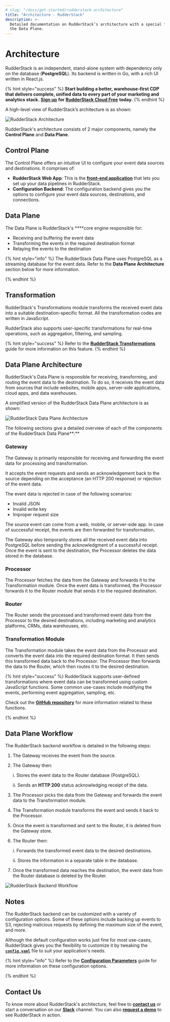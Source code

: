 ```yaml
---
# slug: "/docs/get-started/rudderstack-architecture"
title: "Architecture - RudderStack"
description: >-
  Detailed documentation on RudderStack’s architecture with a special focus on
  the Data Plane.
---
```


# Architecture

RudderStack is an independent, stand-alone system with dependency only on the database \(**PostgreSQL**\). Its backend is written in Go, with a rich UI written in React.js.

{% hint style="success" %}
**Start building a better, warehouse-first CDP that delivers complete, unified
data to every part of your marketing and analytics stack.** [**Sign
up**](https://app.rudderlabs.com/signup?type=freetrial) **for** [**RudderStack
Cloud Free**](https://app.rudderlabs.com/signup?type=freetrial) **today.**
{% endhint %}

A high-level view of RudderStack’s architecture is as shown:

![RudderStack Architecture](../.gitbook/assets/rudderstack-architecture.png)

RudderStack's architecture consists of 2 major components, namely the **Control Plane** and **Data Plane**.

## **Control Plane**

The Control Plane offers an intuitive UI to configure your event data sources and destinations. It comprises of:

- **RudderStack Web App**: This is the [**front-end application**](https://app.rudderlabs.com/signup?type=freetrial) that lets you set up your data pipelines in RudderStack.
- **Configuration Backend**: The configuration backend gives you the options to configure your event data sources, destinations, and connections.

## **Data Plane**

The Data Plane is RudderStack's \*\*\*\*core engine responsible for:

- Receiving and buffering the event data
- Transforming the events in the required destination format
- Relaying the events to the destination

{% hint style="info" %}
The RudderStack Data Plane uses PostgreSQL as a streaming database for the event data. Refer to the **Data Plane Architecture** section below for more information.

{% endhint %}

## **Transformation**

RudderStack's Transformations module transforms the received event data into a suitable destination-specific format. All the transformation codes are written in JavaScript.

RudderStack also supports user-specific transformations for real-time operations, such as aggregation, filtering, and sampling.

{% hint style="success" %}
Refer to the [**RudderStack
Transformations**](../adding-a-new-user-transformation-in-rudderstack/) guide
for more information on this feature.
{% endhint %}

## **Data Plane Architecture**

RudderStack's Data Plane is responsible for receiving, transforming, and routing the event data to the destination. To do so, it receives the event data from sources that include websites, mobile apps, server-side applications, cloud apps, and data warehouses.

A simplified version of the RudderStack Data Plane architecture is as shown:

![RudderStack Data Plane Architecture](https://lh4.googleusercontent.com/cI7FcmudLVOedkLXA2AwV0tWVI3fZtA66v3Mt8WYGEZnhC8_D-pW53twoh-BbfEBHGw-dvg5tCllbE0xwvGj1b1uPN3KpZU2PAWi0IAS36XzrrzYTm2jcSmjegti_Z57Ca9hZRn4)

The following sections give a detailed overview of each of the components of the RudderStack Data Plane**:**

### **Gateway**

The Gateway is primarily responsible for receiving and forwarding the event data for processing and transformation.

It accepts the event requests and sends an acknowledgement back to the source depending on the acceptance \(an HTTP 200 response\) or rejection of the event data.

The event data is rejected in case of the following scenarios:

- Invalid JSON
- Invalid write key
- Improper request size

The source event can come from a web, mobile, or server-side app. In case of successful receipt, the events are then forwarded for transformation.

The Gateway also temporarily stores all the received event data into PostgreSQL before sending the acknowledgment of a successful receipt. Once the event is sent to the destination, the Processor deletes the data stored in the database.

### **Processor**

The Processor fetches the data from the Gateway and forwards it to the Transformation module. Once the event data is transformed, the Processor forwards it to the Router module that sends it to the required destination.

### **Router**

The Router sends the processed and transformed event data from the Processor to the desired destinations, including marketing and analytics platforms, CRMs, data warehouses, etc.

### **Transformation Module**

The Transformation module takes the event data from the Processor and converts the event data into the required destination format. It then sends this transformed data back to the Processor. The Processor then forwards the data to the Router, which then routes it to the desired destination.

{% hint style="success" %}
RudderStack supports user-defined transformations where event data can be transformed using custom JavaScript functions. Some common use-cases include modifying the events, performing event aggregation, sampling, etc.

Check out the [**GitHub repository**](https://github.com/rudderlabs/sample-user-transformers) for more information related to these functions.

{% endhint %}

## **Data Plane Workflow**

The RudderStack backend workflow is detailed in the following steps:

1. The Gateway receives the event from the source.
2. The Gateway then:

   i. Stores the event data to the Router database \(PostgreSQL\).

   ii. Sends an **HTTP 200** status acknowledging receipt of the data.

3. The Processor picks the data from the Gateway and forwards the event data to the Transformation module.
4. The Transformation module transforms the event and sends it back to the Processor.
5. Once the event is transformed and sent to the Router, it is deleted from the Gateway store.
6. The Router then:

   i. Forwards the transformed event data to the desired destinations.

   ii. Stores the information in a separate table in the database.

7. Once the transformed data reaches the destination, the event data from the Router database is deleted by the Router.

![RudderStack Backend Workflow](../.gitbook/assets/screen-shot-2021-06-07-at-1.25.57-pm.png)

## **Notes**

The RudderStack backend can be customized with a variety of configuration options. Some of these options include backing up events to S3, rejecting malicious requests by defining the maximum size of the event, and more.

Although the default configuration works just fine for most use-cases, RudderStack gives you the flexibility to customize it by tweaking the [**`config.yaml`**](https://github.com/rudderlabs/rudder-server/blob/master/config/config.yaml) file to suit your application's needs.

{% hint style="info" %}
Refer to the [**Configuration Parameters**](../user-guides/administrators-guide/config-parameters.md) guide for more information on these configuration options.

{% endhint %}

## Contact Us

To know more about RudderStack's architecture, feel free to [**contact us**](mailto:%20docs@rudderstack.com) or start a conversation on our [**Slack**](https://resources.rudderstack.com/join-rudderstack-slack) channel. You can also [**request a demo**](https://rudderstack.com/request-a-demo/) to see RudderStack in action.
